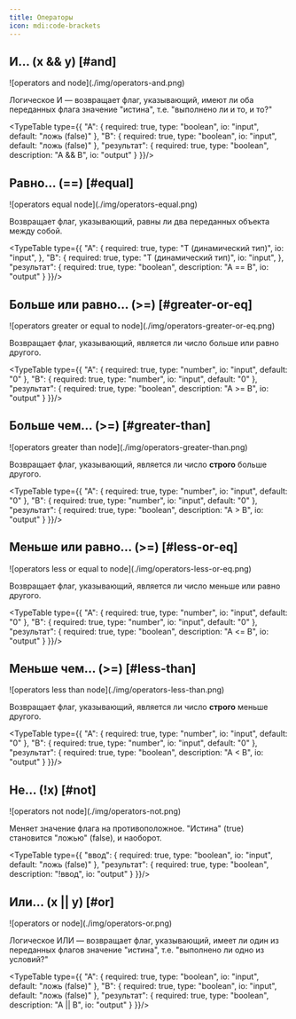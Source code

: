 ```yaml
---
title: Операторы
icon: mdi:code-brackets
---
```


## И... (x && y) [#and]

<Wrapper>
    ![operators and node](./img/operators-and.png)
</Wrapper>

Логическое И — возвращает флаг, указывающий, имеют ли оба переданных флага значение "истина", т.е. "выполнено ли и то, и то?"

<TypeTable type={{
    "A": {
        required: true,
        type: "boolean",
        io: "input",
        default: "ложь (false)"
    },
    "B": {
        required: true,
        type: "boolean",
        io: "input",
        default: "ложь (false)"
    },
    "результат": {
        required: true,
        type: "boolean",
        description: "A && B",
        io: "output"
    }
}}/>

## Равно... (==) [#equal]

<Wrapper>
    ![operators equal node](./img/operators-equal.png)
</Wrapper>

Возвращает флаг, указывающий, равны ли два переданных объекта между собой.

<TypeTable type={{
    "A": {
        required: true,
        type: "T (динамический тип)",
        io: "input",
    },
    "B": {
        required: true,
        type: "T (динамический тип)",
        io: "input",
    },
    "результат": {
        required: true,
        type: "boolean",
        description: "A == B",
        io: "output"
    }
}}/>

## Больше или равно... (>=) [#greater-or-eq]

<Wrapper>
    ![operators greater or equal to node](./img/operators-greater-or-eq.png)
</Wrapper>

Возвращает флаг, указывающий, является ли число больше или равно другого.

<TypeTable type={{
    "A": {
        required: true,
        type: "number",
        io: "input",
        default: "0"
    },
    "B": {
        required: true,
        type: "number",
        io: "input",
        default: "0"
    },
    "результат": {
        required: true,
        type: "boolean",
        description: "A >= B",
        io: "output"
    }
}}/>

## Больше чем... (>=) [#greater-than]

<Wrapper>
    ![operators greater than node](./img/operators-greater-than.png)
</Wrapper>

Возвращает флаг, указывающий, является ли число **строго** больше другого.

<TypeTable type={{
    "A": {
        required: true,
        type: "number",
        io: "input",
        default: "0"
    },
    "B": {
        required: true,
        type: "number",
        io: "input",
        default: "0"
    },
    "результат": {
        required: true,
        type: "boolean",
        description: "A > B",
        io: "output"
    }
}}/>

## Меньше или равно... (>=) [#less-or-eq]

<Wrapper>
    ![operators less or equal to node](./img/operators-less-or-eq.png)
</Wrapper>

Возвращает флаг, указывающий, является ли число меньше или равно другого.

<TypeTable type={{
    "A": {
        required: true,
        type: "number",
        io: "input",
        default: "0"
    },
    "B": {
        required: true,
        type: "number",
        io: "input",
        default: "0"
    },
    "результат": {
        required: true,
        type: "boolean",
        description: "A <= B",
        io: "output"
    }
}}/>

## Меньше чем... (>=) [#less-than]

<Wrapper>
    ![operators less than node](./img/operators-less-than.png)
</Wrapper>

Возвращает флаг, указывающий, является ли число **строго** меньше другого.

<TypeTable type={{
    "A": {
        required: true,
        type: "number",
        io: "input",
        default: "0"
    },
    "B": {
        required: true,
        type: "number",
        io: "input",
        default: "0"
    },
    "результат": {
        required: true,
        type: "boolean",
        description: "A < B",
        io: "output"
    }
}}/>

## Не... (!x) [#not]

<Wrapper>
    ![operators not node](./img/operators-not.png)
</Wrapper>

Меняет значение флага на противоположное. "Истина" (true) становится "ложью" (false), и наоборот.

<TypeTable type={{
    "ввод": {
        required: true,
        type: "boolean",
        io: "input",
        default: "ложь (false)"
    },
    "результат": {
        required: true,
        type: "boolean",
        description: "!ввод",
        io: "output"
    }
}}/>

## Или... (x || y) [#or]

<Wrapper>
    ![operators or node](./img/operators-or.png)
</Wrapper>

Логическое ИЛИ — возвращает флаг, указывающий, имеет ли один из переданных флагов значение "истина", т.е. "выполнено ли одно из условий?"

<TypeTable type={{
    "A": {
        required: true,
        type: "boolean",
        io: "input",
        default: "ложь (false)"
    },
    "B": {
        required: true,
        type: "boolean",
        io: "input",
        default: "ложь (false)"
    },
    "результат": {
        required: true,
        type: "boolean",
        description: "A || B",
        io: "output"
    }
}}/>